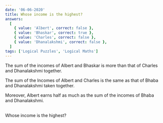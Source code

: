 ```yaml
---
date: '06-06-2020'
title: Whose income is the highest?
answers:
  [
    { value: 'Albert', correct: false },
    { value: 'Bhaskar', correct: true },
    { value: 'Charles', correct: false },
    { value: 'Dhanalakshmi', correct: false },
  ]
tags: ['Logical Puzzles', 'Logical Maths']
---
```


The sum of the incomes of Albert and Bhaskar is more than that of Charles
and Dhanalakshmi together.

The sum of the Incomes of Albert and Charles is the same as that of Bhaba and Dhanalakshmi taken
together.

Moreover, Albert earns half as much as the sum of the incomes of Bhaba and Dhanalakshmi.

<br />
Whose income is the highest?
